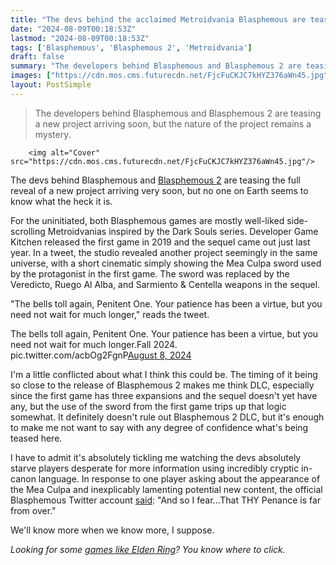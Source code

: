```yaml
---
title: "The devs behind the acclaimed Metroidvania Blasphemous are teasing something new coming Fall 2024, and no one knows if it's another sequel, DLC, or something else"
date: "2024-08-09T00:18:53Z"
lastmod: "2024-08-09T00:18:53Z"
tags: ['Blasphemous', 'Blasphemous 2', 'Metroidvania']
draft: false
summary: "The developers behind Blasphemous and Blasphemous 2 are teasing a new project arriving soon, but the nature of the project remains a mystery."
images: ["https://cdn.mos.cms.futurecdn.net/FjcFuCKJC7kHYZ376aWn45.jpg"]
layout: PostSimple
---
```

> The developers behind Blasphemous and Blasphemous 2 are teasing a new project arriving soon, but the nature of the project remains a mystery.


        <img alt="Cover" src="https://cdn.mos.cms.futurecdn.net/FjcFuCKJC7kHYZ376aWn45.jpg"/>
        
The devs behind Blasphemous and [Blasphemous 2](https://www.gamesradar.com/blasphemous-2-review/) are teasing the full reveal of a new project arriving very soon, but no one on Earth seems to know what the heck it is.

For the uninitiated, both Blasphemous games are mostly well-liked side-scrolling Metroidvanias inspired by the Dark Souls series. Developer Game Kitchen released the first game in 2019 and the sequel came out just last year. In a tweet, the studio revealed another project seemingly in the same universe, with a short cinematic simply showing the Mea Culpa sword used by the protagonist in the first game. The sword was replaced by the Veredicto, Ruego Al Alba, and Sarmiento & Centella weapons in the sequel.

"The bells toll again, Penitent One. Your patience has been a virtue, but you need not wait for much longer," reads the tweet.

The bells toll again, Penitent One. Your patience has been a virtue, but you need not wait for much longer.Fall 2024. pic.twitter.com/acbOg2FgnP[August 8, 2024](https://twitter.com/BlasphemousGame/status/1821516844248776904)

I'm a little conflicted about what I think this could be. The timing of it being so close to the release of Blasphemous 2 makes me think DLC, especially since the first game has three expansions and the sequel doesn't yet have any, but the use of the sword from the first game trips up that logic somewhat. It definitely doesn't rule out Blasphemous 2 DLC, but it's enough to make me not want to say with any degree of confidence what's being teased here.

I have to admit it's absolutely tickling me watching the devs absolutely starve players desperate for more information using incredibly cryptic in-canon language. In response to one player asking about the appearance of the Mea Culpa and inexplicably lamenting potential new content, the official Blasphemous Twitter account [said](https://x.com/BlasphemousGame/status/1821543437927080300): "And so I fear...That THY Penance is far from over."

We'll know more when we know more, I suppose.

*Looking for some *[<em>games like Elden Ring</em>](https://www.gamesradar.com/games-like-elden-ring/)*? You know where to click.*
        